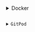 ---
---

<details>
<summary>Docker</summary>
Point your browser to <Code code="http://localhost:9011/admin" />
</details>

<details>
<summary>GitPod</summary>
Run this command in the terminal <Code code="startadmin" />
</details>
